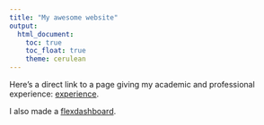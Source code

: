 ```yaml
---
title: "My awesome website"
output: 
  html_document:
    toc: true
    toc_float: true
    theme: cerulean
---
```



Here's a direct link to a page giving my academic and professional experience: [experience](experience.html).

I also made a [flexdashboard](flexdashboard.html).
